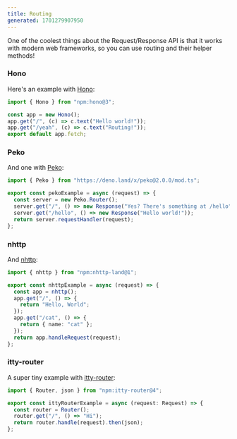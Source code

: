 ```yaml
---
title: Routing
generated: 1701279907950
---
```


One of the coolest things about the Request/Response API is that it works with modern web frameworks, so you can use routing and their helper methods!

### Hono

Here's an example with [Hono](https://hono.dev/):

```ts title="Hono example" val
import { Hono } from "npm:hono@3";

const app = new Hono();
app.get("/", (c) => c.text("Hello world!"));
app.get("/yeah", (c) => c.text("Routing!"));
export default app.fetch;
```

### Peko

And one with [Peko](https://peko.deno.dev/):

```ts title="Peko example" val
import { Peko } from "https://deno.land/x/peko@2.0.0/mod.ts";

export const pekoExample = async (request) => {
  const server = new Peko.Router();
  server.get("/", () => new Response("Yes? There's something at /hello"));
  server.get("/hello", () => new Response("Hello world!"));
  return server.requestHandler(request);
};
```

### nhttp

And [nhttp](https://github.com/nhttp/nhttp):

```ts title="NHttp example" val
import { nhttp } from "npm:nhttp-land@1";

export const nhttpExample = async (request) => {
  const app = nhttp();
  app.get("/", () => {
    return "Hello, World";
  });
  app.get("/cat", () => {
    return { name: "cat" };
  });
  return app.handleRequest(request);
};
```

### itty-router

A super tiny example with [itty-router](https://itty.dev/itty-router):


```ts title="Itty example" val
import { Router, json } from "npm:itty-router@4";

export const ittyRouterExample = async (request: Request) => {
  const router = Router();
  router.get("/", () => "Hi");
  return router.handle(request).then(json);
};
```
